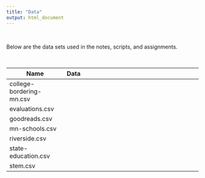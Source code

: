 ```yaml
---
title: "Data"
output: html_document
---
```


<br />


Below are the data sets used in the notes, scripts, and assignments. 

<br />

<table class="table">

<thead>
<tr>
<th style="width:30%;">Name</th>
<th style="width:7%;text-align:center">Data</th>
<th style="width:63%;text-align:center"></th>
</tr>
</thead>

<tbody>

<!--
<tr>
<td>beauty.csv</td>
<td><font color="f1f1f1"><a href="https://github.com/zief0002/epsy-8251/raw/master/data/beauty.csv"><i class="fas fa-database fa-lg"></i></a></font></td>
<td></td>
</tr>
-->

<tr>
<td>college-bordering-mn.csv</td>
<td><font color="f1f1f1"><a href="https://github.com/zief0002/epsy-8251/raw/master/data/college-bordering-mn.csv"><i class="fas fa-database fa-lg"></i></a></font></td>
<td></td>
</tr>

<tr>
<td>evaluations.csv</td>
<td><font color="f1f1f1"><a href="https://github.com/zief0002/epsy-8251/raw/master/data/evaluations.csv"><i class="fas fa-database fa-lg"></i></a></font></td>
<td></td>
</tr>

<tr>
<td>goodreads.csv</td>
<td><font color="f1f1f1"><a href="https://github.com/zief0002/epsy-8251/raw/master/data/goodreads.csv"><i class="fas fa-database fa-lg"></i></a></font></td>
<td></td>
</tr>

<tr>
<td>mn-schools.csv</td>
<td><font color="f1f1f1"><a href="https://github.com/zief0002/epsy-8251/raw/master/data/mn-schools.csv"><i class="fas fa-database fa-lg"></i></a></font></td>
<td></td>
</tr>

<tr>
<td>riverside.csv</td>
<td><font color="f1f1f1"><a href="https://github.com/zief0002/epsy-8251/raw/master/data/riverside.csv"><i class="fas fa-database fa-lg"></i></a></font></td>
<td></td>
</tr>

<tr>
<td>state-education.csv</td>
<td><font color="f1f1f1"><a href="https://github.com/zief0002/epsy-8251/raw/master/data/state-education.csv"><i class="fas fa-database fa-lg"></i></a></font></td>
<td></td>
</tr>

<tr>
<td>stem.csv</td>
<td><font color="f1f1f1"><a href="https://github.com/zief0002/epsy-8251/raw/master/data/stem.csv"><i class="fas fa-database fa-lg"></i></a></font></td>
<td></td>
</tr>

</tbody>
</table>



